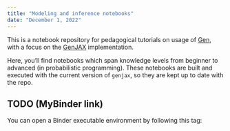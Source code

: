 ```yaml
---
title: "Modeling and inference notebooks"
date: "December 1, 2022"
---
```


This is a notebook repository for pedagogical tutorials on usage of [Gen](https://www.gen.dev/), with a focus on the [GenJAX](https://github.com/probcomp/genjax) implementation.

Here, you'll find notebooks which span knowledge levels from beginner to advanced (in probabilistic programming). These notebooks are built and executed with the current version of `genjax`, so they are kept up to date with the repo.

::: {.callout-note}

## TODO (MyBinder link)

You can open a Binder executable environment by following this tag: 
:::
